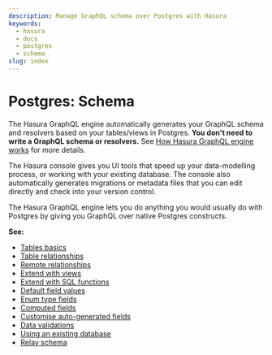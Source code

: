 ```yaml
---
description: Manage GraphQL schema over Postgres with Hasura
keywords:
  - hasura
  - docs
  - postgres
  - schema
slug: index
---
```


# Postgres: Schema

The Hasura GraphQL engine automatically generates your GraphQL schema
and resolvers based on your tables/views in Postgres. **You don't need
to write a GraphQL schema or resolvers.** See
[How Hasura GraphQL engine works](/graphql/core/how-it-works/index.mdx) for more details.

The Hasura console gives you UI tools that speed up your data-modelling
process, or working with your existing database. The console also
automatically generates migrations or metadata files that you can edit
directly and check into your version control.

The Hasura GraphQL engine lets you do anything you would usually do with
Postgres by giving you GraphQL over native Postgres constructs.

**See:**

- [Tables basics](/graphql/core/databases/postgres/schema/tables.mdx)
- [Table relationships](/graphql/core/databases/postgres/schema/table-relationships/index.mdx)
- [Remote relationships](/graphql/core/databases/postgres/schema/remote-relationships/index.mdx)
- [Extend with views](/graphql/core/databases/postgres/schema/views.mdx)
- [Extend with SQL functions](/graphql/core/databases/postgres/schema/custom-functions.mdx)
- [Default field values](/graphql/core/databases/postgres/schema/default-values/index.mdx)
- [Enum type fields](/graphql/core/databases/postgres/schema/enums.mdx)
- [Computed fields](/graphql/core/databases/postgres/schema/computed-fields.mdx)
- [Customise auto-generated fields](/graphql/core/databases/postgres/schema/custom-field-names.mdx)
- [Data validations](/graphql/core/databases/postgres/schema/data-validations.mdx)
- [Using an existing database](/graphql/core/databases/postgres/schema/using-existing-database.mdx)
- [Relay schema](/graphql/core/databases/postgres/schema/relay-schema.mdx)
